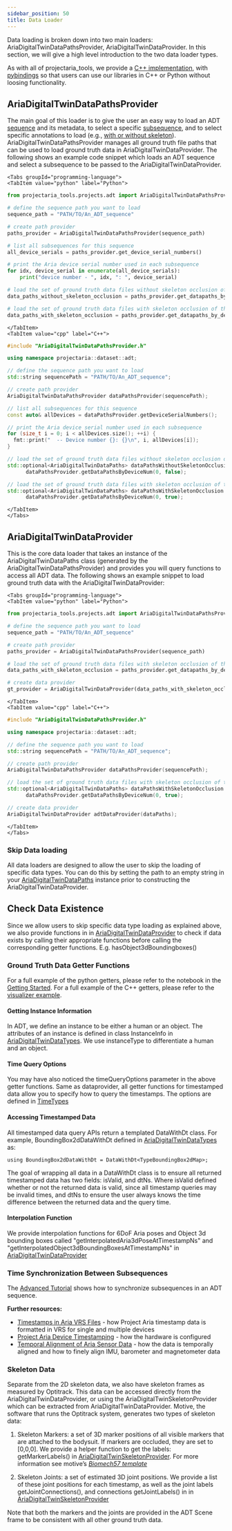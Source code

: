 ```yaml
---
sidebar_position: 50
title: Data Loader
---
```


Data loading is broken down into two main loaders: AriaDigitalTwinDataPathsProvider, AriaDigitalTwinDataProvider.
In this section, we will give a high level introduction to the two data loader types.

As with all of projectaria_tools, we provide a [C++ implementation](https://github.com/facebookresearch/projectaria_tools/tree/main/projects/AriaDigitalTwinDatasetTools/data_provider),
with [pybindings](https://github.com/facebookresearch/projectaria_tools/blob/main/projects/AriaDigitalTwinDatasetTools/python/AriaDigitalTwinDatasetToolsPyBind.h#L263) so that users can use our libraries in C++ or Python without loosing functionality.


## AriaDigitalTwinDataPathsProvider

The main goal of this loader is to give the user an easy way to load
an ADT [sequence](data_format.mdx#sequence-and-subsequence) and its metadata,
to select a specific [subsequence](data_format.mdx#sequence-and-subsequence),
and to select specific annotations to load (e.g., [with or without skeleton](data_format.mdx#skeleton-data-and-availability)). AriaDigitalTwinDataPathsProvider manages all ground truth file
paths that can be used to load ground truth data in AriaDigitalTwinDataProvider.
The following shows an example code snippet which loads an ADT sequence and select a subsequence to be passed to the AriaDigitalTwinDataProvider.

```mdx-code-block
<Tabs groupId="programming-language">
<TabItem value="python" label="Python">
```
```python
from projectaria_tools.projects.adt import AriaDigitalTwinDataPathsProvider

# define the sequence path you want to load
sequence_path = "PATH/TO/An_ADT_sequence"

# create path provider
paths_provider = AriaDigitalTwinDataPathsProvider(sequence_path)

# list all subsequences for this sequence
all_device_serials = paths_provider.get_device_serial_numbers()

# print the Aria device serial number used in each subsequence
for idx, device_serial in enumerate(all_device_serials):
    print("device number - ", idx, ": ", device_serial)

# load the set of ground truth data files without skeleton occlusion of the first Aria device
data_paths_without_skeleton_occlusion = paths_provider.get_datapaths_by_device_num(0, False)

# load the set of ground truth data files with skeleton occlusion of the first Aria device
data_paths_with_skeleton_occlusion = paths_provider.get_datapaths_by_device_num(0, True)
```
```mdx-code-block
</TabItem>
<TabItem value="cpp" label="C++">
```
```cpp
#include "AriaDigitalTwinDataPathsProvider.h"

using namespace projectaria::dataset::adt;

// define the sequence path you want to load
std::string sequencePath = "PATH/TO/An_ADT_sequence";

// create path provider
AriaDigitalTwinDataPathsProvider dataPathsProvider(sequencePath);

// list all subsequences for this sequence
const auto& allDevices = dataPathsProvider.getDeviceSerialNumbers();

// print the Aria device serial number used in each subsequence
for (size_t i = 0; i < allDevices.size(); ++i) {
  fmt::print("  -- Device number {}: {}\n", i, allDevices[i]);
}

// load the set of ground truth data files without skeleton occlusion of the first Aria device
std::optional<AriaDigitalTwinDataPaths> dataPathsWithoutSkeletonOcclusion =
      dataPathsProvider.getDataPathsByDeviceNum(0, false);

// load the set of ground truth data files with skeleton occlusion of the first Aria device
std::optional<AriaDigitalTwinDataPaths> dataPathsWithSkeletonOcclusion =
      dataPathsProvider.getDataPathsByDeviceNum(0, true);
```
```mdx-code-block
</TabItem>
</Tabs>
```

## AriaDigitalTwinDataProvider

This is the core data loader that takes an instance of the AriaDigitalTwinDataPaths class (generated by the AriaDigitalTwinDataPathsProvider) and provides you will query functions to access all ADT data. The following shows an example snippet to load ground truth data with the AriaDigitalTwinDataProvider:

```mdx-code-block
<Tabs groupId="programming-language">
<TabItem value="python" label="Python">
```
```python
from projectaria_tools.projects.adt import AriaDigitalTwinDataPathsProvider, AriaDigitalTwinDataProvider

# define the sequence path you want to load
sequence_path = "PATH/TO/An_ADT_sequence"

# create path provider
paths_provider = AriaDigitalTwinDataPathsProvider(sequence_path)

# load the set of ground truth data files with skeleton occlusion of the first Aria device
data_paths_with_skeleton_occlusion = paths_provider.get_datapaths_by_device_num(0, True)

# create data provider
gt_provider = AriaDigitalTwinDataProvider(data_paths_with_skeleton_occlusion)
```
```mdx-code-block
</TabItem>
<TabItem value="cpp" label="C++">
```
```cpp
#include "AriaDigitalTwinDataPathsProvider.h"

using namespace projectaria::dataset::adt;

// define the sequence path you want to load
std::string sequencePath = "PATH/TO/An_ADT_sequence";

// create path provider
AriaDigitalTwinDataPathsProvider dataPathsProvider(sequencePath);

// load the set of ground truth data files with skeleton occlusion of the first Aria device
std::optional<AriaDigitalTwinDataPaths> dataPathsWithSkeletonOcclusion =
      dataPathsProvider.getDataPathsByDeviceNum(0, true);

// create data provider
AriaDigitalTwinDataProvider adtDataProvider(dataPaths);
```
```mdx-code-block
</TabItem>
</Tabs>
```

### Skip Data loading

All data loaders are designed to allow the user to skip the loading of specific data types.
You can do this by setting the path to an empty string in your [AriaDigitalTwinDataPaths](https://github.com/facebookresearch/projectaria_tools/blob/main/projects/AriaDigitalTwinDatasetTools/data_provider/AriaDigitalTwinDataPathsProvider.h)
instance prior to constructing the AriaDigitalTwinDataProvider.

## Check Data Existence
Since we allow users to skip specific data type loading as explained above, we also provide functions in in [AriaDigitalTwinDataProvider](https://github.com/facebookresearch/projectaria_tools/blob/main/projects/AriaDigitalTwinDatasetTools/data_provider/AriaDigitalTwinDataProvider.h)
to check if data exists by calling their appropriate functions before calling the corresponding getter functions. E.g. hasObject3dBoundingboxes()

### Ground Truth Data Getter Functions

For a full example of the python getters, please refer to the notebook in the [Getting Started](getting_started.mdx).
For a full example of the C++ getters, please refer to the [visualizer example](visualizers.mdx).

#### Getting Instance Information

In ADT, we define an instance to be either a human or an object. The attributes of an instance is defined in class InstanceInfo in [AriaDigitalTwinDataTypes](https://github.com/facebookresearch/projectaria_tools/blob/main/projects/AriaDigitalTwinDatasetTools/data_provider/AriaDigitalTwinDataTypes.h).
We use instanceType to differentiate a human and an object.

#### Time Query Options

You may have also noticed the timeQueryOptions parameter in the above getter functions. Same as dataprovider, all getter functions for timestamped data allow you to
specify how to query the timestamps. The options are defined in [TimeTypes](https://github.com/facebookresearch/projectaria_tools/blob/main/core/data_provider/TimeTypes.h)

#### Accessing Timestamped Data

All timestamped data query APIs return a templated DataWithDt class. For example, BoundingBox2dDataWithDt defined in [AriaDigitalTwinDataTypes](https://github.com/facebookresearch/projectaria_tools/blob/main/projects/AriaDigitalTwinDatasetTools/data_provider/AriaDigitalTwinDataTypes.h) as:

```
using BoundingBox2dDataWithDt = DataWithDt<TypeBoundingBox2dMap>;
```

The goal of wrapping all data in a DataWithDt class is to ensure all returned timestamped data has two fields: isValid, and dtNs. Where isValid defined whether or not the returned data is valid,
since all timestamp queries may be invalid times, and dtNs to ensure the user always knows the time difference between the returned data and the query time.

#### Interpolation Function
We provide interpolation functions for 6DoF Aria poses and Object 3d bounding boxes called "getInterpolatedAria3dPoseAtTimestampNs" and "getInterpolatedObject3dBoundingBoxesAtTimestampNs"
in [AriaDigitalTwinDataProvider](https://github.com/facebookresearch/projectaria_tools/blob/main/projects/AriaDigitalTwinDatasetTools/data_provider/AriaDigitalTwinDataProvider.h)

### Time Synchronization Between Subsequences

The [Advanced Tutorial](advanced_tutorials.mdx) shows how to synchronize subsequences in an ADT sequence.

**Further resources:**
* [Timestamps in Aria VRS Files](/data_formats/aria_vrs/timestamps_in_aria_vrs.mdx) - how Project Aria timestamp data is formatted in VRS for single and multiple devices
* [Project Aria Device Timestamping](/tech_insights/device_timestamping.mdx) - how the hardware is configured
* [Temporal Alignment of Aria Sensor Data](/tech_insights/temporal_alignment_of_sensor_data.mdx) - how the data is temporally aligned and how to finely align IMU, barometer and magnetometer data

### Skeleton Data

Separate from the 2D skeleton data, we also have skeleton frames as measured by Optitrack.
This data can be accessed directly from the AriaDigitalTwinDataProvider, or using the AriaDigitalTwinSkeletonProvider which can be extracted from AriaDigitalTwinDataProvider.
Motive, the software that runs the Optitrack system, generates two types of skeleton data:

1. Skeleton Markers: a set of 3D marker positions of all visible markers that are attached to the bodysuit. If markers are occluded, they are set to [0,0,0].
We provide a helper function to get the labels: getMarkerLabels() in [AriaDigitalTwinSkeletonProvider](https://github.com/facebookresearch/projectaria_tools/blob/main/projects/AriaDigitalTwinDatasetTools/data_provider/AriaDigitalTwinSkeletonProvider.h).
For more information see motive’s [_Biomech57 template_](https://v22.wiki.optitrack.com/index.php?title=Biomechanics_Markersets)

2. Skeleton Joints: a set of estimated 3D joint positions. We provide a list of these joint positions for each timestamp,
as well as the joint labels getJointConnections(), and connections getJointLabels() in in [AriaDigitalTwinSkeletonProvider](https://github.com/facebookresearch/projectaria_tools/blob/main/projects/AriaDigitalTwinDatasetTools/data_provider/AriaDigitalTwinSkeletonProvider.h)

Note that both the markers and the joints are provided in the ADT Scene frame to be consistent with all other ground truth data.
